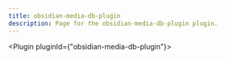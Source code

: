 ---
title: obsidian-media-db-plugin
description: Page for the obsidian-media-db-plugin plugin.
---


<Plugin pluginId={"obsidian-media-db-plugin"}></Plugin>